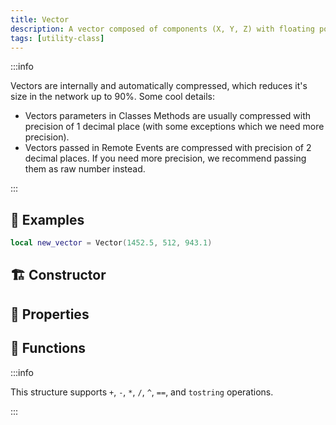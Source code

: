 ```yaml
---
title: Vector
description: A vector composed of components (X, Y, Z) with floating point precision.
tags: [utility-class]
---
```


<HeaderDeclaration type="Struct" name="Vector" is_open_source />


:::info

Vectors are internally and automatically compressed, which reduces it's size in the network up to 90%. Some cool details:
* Vectors parameters in Classes Methods are usually compressed with precision of 1 decimal place (with some exceptions which we need more precision).
* Vectors passed in Remote Events are compressed with precision of 2 decimal places. If you need more precision, we recommend passing them as raw number instead.

:::


## 🎒 Examples

```lua
local new_vector = Vector(1452.5, 512, 943.1)
```


## 🏗️ Constructor

<ConstructorDeclaration type="Struct" name="Vector" />


## 🧽 Properties

<PropertiesDeclaration type="Struct" name="Vector" />


## 🦠 Functions

:::info

This structure supports `+`, `-`, `*`, `/`, `^`, `==`, and `tostring` operations.

:::

<FunctionsDeclaration type="Struct" name="Vector" />
